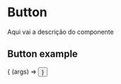 
<Meta title="Component/Button" />

# Button

Aqui vai a descrição do componente

## Button example

<Canvas>
  <Story
    name="Button Example"
    args={{
      children: "Texto do botão",
    }}
  >
    { (args) => <Button {...args} />}
  </Story>
</Canvas>
